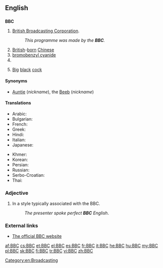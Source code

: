{{also|ВВС}}
==English==
{{wikipedia|dab=BBC (disambiguation)|BBC}}

==={{initialism-old|en}}===
'''BBC'''

# {{context|''usually preceded by'' "the"}} [[British Broadcasting Corporation]].
#: ''This programme was made by the '''BBC'''.''
# [[British]]-[[born]] [[Chinese]]
# [[bromobenzyl cyanide]]
# {{w|Blades Business Crew}}
# {{slang|vulgar}} [[big|Big]] [[black]] [[cock]]

====Synonyms====
* {{sense|British Broadcasting Corporation}} [[Auntie]] (''nickname''), the [[Beeb]] (''nickname'')

====Translations====
{{trans-top|British Broadcasting Corporation}}
* Arabic: {{t-|ar|بي بي سي|m|tr=bii bii sii}}
* Bulgarian: {{t-|bg|Би Би Си|tr=Bi bi sí}}
* French: {{t+|fr|BBC|f}}
* Greek: {{t-|el|Μπι Μπι Σι|tr=Bi Bi Si}}
* Hindi: {{t-|hi|बीबीसी|tr=bībīsī}}
* Italian: {{t+|it|BBC|f}}
* Japanese: {{t-|ja|ビー・ビー・シー|tr=bī bī shī}}
{{trans-mid}}
* Khmer: {{t-|km|ប៊ីប៊ីស៊ី|tr=bii bii sii|sc=Khmr}}
* Korean: {{t-|ko|비비시|tr=bibisi|sc=Hang}}
* Persian: {{t-|fa|بی‌بی‌سی|sc=fa-Arab}}
* Russian: {{t-|ru|Би-би-си|f|tr=Bi-bi-sí}}
* Serbo-Croatian: {{t-|sh|Би-би-си|m|tr=Bi-bi-si|sc=Cyrl}}
* Thai: {{t-|th|บีบีซี|tr=bee-bee-see}}
{{trans-bottom}}

{{trans-top|British-born Chinese}}
{{trans-mid}}
{{trans-bottom}}

===Adjective===
{{en-adj|-}}

# In a style typically associated with the BBC.
#: ''The presenter spoke perfect '''BBC''' English''.

===External links===
* [http://www.bbc.co.uk The official BBC website]
[[Category:en:Broadcasting]]

[[af:BBC]]
[[cs:BBC]]
[[et:BBC]]
[[el:BBC]]
[[es:BBC]]
[[fr:BBC]]
[[it:BBC]]
[[he:BBC]]
[[hu:BBC]]
[[my:BBC]]
[[pl:BBC]]
[[sk:BBC]]
[[fi:BBC]]
[[tr:BBC]]
[[vi:BBC]]
[[zh:BBC]]